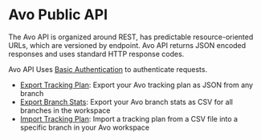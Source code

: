 # Avo Public API

The Avo API is organized around REST, has predictable resource-oriented URLs, which are versioned by endpoint.
Avo API returns JSON encoded responses and uses standard HTTP response codes.

Avo API Uses [Basic Authentication](https://en.wikipedia.org/wiki/Basic_access_authentication) to authenticate requests.

- [Export Tracking Plan](/public-api/export-tracking-plan): Export your Avo tracking plan as JSON from any branch
- [Export Branch Stats](/public-api/export-branch-stats): Export your Avo branch stats as CSV for all branches in the workspace
- [Import Tracking Plan](/public-api/import-tracking-plan): Import a tracking plan from a CSV file into a specific branch in your Avo workspace
